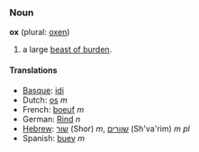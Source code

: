 ===Noun===
'''ox''' (plural: [[oxen]])

# a large [[beast of burden]].

====Translations====
*[[Basque]]: [[idi]]
*Dutch: [[os]] ''m''
*French: [[boeuf]] ''m''
*German: [[Rind]] ''n''
*[[Hebrew]]: [[שור]] (Shor) ''m'', [[שוורים]] (Sh'va'rim) ''m pl''
*Spanish: [[buey]] ''m''